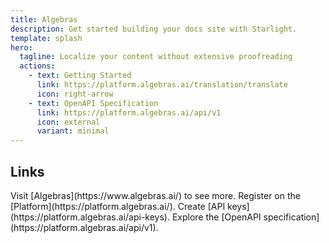 ```yaml
---
title: Algebras
description: Get started building your docs site with Starlight.
template: splash
hero:
  tagline: Localize your content without extensive proofreading
  actions:
    - text: Getting Started
      link: https://platform.algebras.ai/translation/translate
      icon: right-arrow
    - text: OpenAPI Specification
      link: https://platform.algebras.ai/api/v1
      icon: external
      variant: minimal
---
```



## Links

<CardGrid>
  <Card title="Visit the Website" icon="open-book">
    Visit [Algebras](https://www.algebras.ai/) to see more.
  </Card>
  <Card title="Register on the Platform" icon="add-document">
    Register on the [Platform](https://platform.algebras.ai/).
  </Card>
  <Card title="Create API Keys" icon="setting">
    Create [API keys](https://platform.algebras.ai/api-keys).
  </Card>
  <Card title="Explore OpenAPI Specification" icon="open-book">
    Explore the [OpenAPI specification](https://platform.algebras.ai/api/v1).
  </Card>
</CardGrid>
